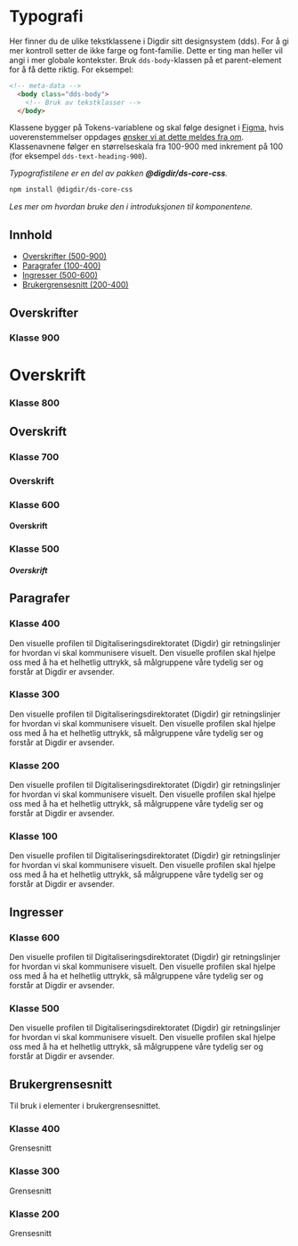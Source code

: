 
<Meta title="Typografi" />

# Typografi

Her finner du de ulike tekstklassene i Digdir sitt designsystem (dds). For å gi mer kontroll setter de ikke farge og font-familie. 
Dette er ting man heller vil angi i mer globale kontekster.
Bruk `dds-body`-klassen på et parent-element for å få dette riktig. For eksempel:
``` html
<!-- meta-data -->
  <body class="dds-body"> 
    <!-- Bruk av tekstklasser -->
  </body>
```
Klassene bygger på Tokens-variablene og skal følge designet i [Figma](https://www.figma.com/file/eeznFkuH7UletQmhN174VR/DDS---Design-Tokens?node-id=15%3A98), hvis uoverenstemmelser oppdages [ønsker vi at dette meldes fra om](https://github.com/felleslosninger/tlp-storybook-base/issues).
Klassenavnene følger en størrelseskala fra 100-900 med inkrement på 100 (for eksempel `dds-text-heading-900`).

_Typografistilene er en del av pakken **@digdir/ds-core-css**._
```bash
npm install @digdir/ds-core-css
```
_Les mer om hvordan bruke den i introduksjonen til komponentene._

## Innhold

- [Overskrifter (500-900)](#overskrifter)
- [Paragrafer (100-400)](#paragrafer)
- [Ingresser (500-600)](#ingresser)
- [Brukergrensesnitt (200-400)](#brukergrensesnitt)

## Overskrifter

### Klasse 900

<Preview isExpanded >
<h1 class="dds-text-heading-900">
  Overskrift
</h1>
</Preview>

### Klasse 800

<Preview isExpanded >
<h2 class="dds-text-heading-800">
  Overskrift
</h2>
</Preview>

### Klasse 700

<Preview isExpanded >
<h3 class="dds-text-heading-700">
  Overskrift
</h3>
</Preview>

### Klasse 600

<Preview isExpanded >
<h4 class="dds-text-heading-600">
  Overskrift
</h4>
</Preview>

### Klasse 500

<Preview isExpanded >
<h5 class="dds-text-heading-500">
  Overskrift
</h5>
</Preview>

## Paragrafer

### Klasse 400

<Preview isExpanded >
<p class="dds-text-body-400">
  Den visuelle profilen til Digitaliseringsdirektoratet (Digdir) gir retningslinjer for hvordan vi skal kommunisere visuelt. Den visuelle profilen skal hjelpe oss med å ha et helhetlig uttrykk, så målgruppene våre tydelig ser og forstår at Digdir er avsender.
</p>
</Preview>

### Klasse 300

<Preview isExpanded >
<p class="dds-text-body-300">
  Den visuelle profilen til Digitaliseringsdirektoratet (Digdir) gir retningslinjer for hvordan vi skal kommunisere visuelt. Den visuelle profilen skal hjelpe oss med å ha et helhetlig uttrykk, så målgruppene våre tydelig ser og forstår at Digdir er avsender.
</p>
</Preview>

### Klasse 200

<Preview isExpanded >
<p class="dds-text-body-200">
  Den visuelle profilen til Digitaliseringsdirektoratet (Digdir) gir retningslinjer for hvordan vi skal kommunisere visuelt. Den visuelle profilen skal hjelpe oss med å ha et helhetlig uttrykk, så målgruppene våre tydelig ser og forstår at Digdir er avsender.
</p>
</Preview>

### Klasse 100

<Preview isExpanded >
<p class="dds-text-body-100">
  Den visuelle profilen til Digitaliseringsdirektoratet (Digdir) gir retningslinjer for hvordan vi skal kommunisere visuelt. Den visuelle profilen skal hjelpe oss med å ha et helhetlig uttrykk, så målgruppene våre tydelig ser og forstår at Digdir er avsender.
</p>
</Preview>

## Ingresser

### Klasse 600

<Preview isExpanded >
<p class="dds-text-ingress-600">
  Den visuelle profilen til Digitaliseringsdirektoratet (Digdir) gir retningslinjer for hvordan vi skal kommunisere visuelt. Den visuelle profilen skal hjelpe oss med å ha et helhetlig uttrykk, så målgruppene våre tydelig ser og forstår at Digdir er avsender.
</p>
</Preview>

### Klasse 500 

<Preview isExpanded >
<p class="dds-text-ingress-500">
  Den visuelle profilen til Digitaliseringsdirektoratet (Digdir) gir retningslinjer for hvordan vi skal kommunisere visuelt. Den visuelle profilen skal hjelpe oss med å ha et helhetlig uttrykk, så målgruppene våre tydelig ser og forstår at Digdir er avsender.
</p>
</Preview>


## Brukergrensesnitt

Til bruk i elementer i brukergrensesnittet.

### Klasse 400

<Preview isExpanded >
<span class="dds-text-interface-400">
  Grensesnitt
</span>
</Preview>

### Klasse 300

<Preview isExpanded >
<span class="dds-text-interface-300">
  Grensesnitt
</span>
</Preview>

### Klasse 200

<Preview isExpanded >
<span class="dds-text-interface-200">
  Grensesnitt
</span>
</Preview>